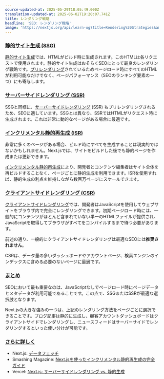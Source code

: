 ```yaml
---
source-updated-at: 2025-05-29T18:05:49.000Z
translation-updated-at: 2025-06-02T19:20:07.741Z
title: レンダリング戦略
headline: 'SEO: レンダリング戦略'
image: 'https://nextjs.org/api/learn-og?title=Rendering%20Strategies&amp;chapter=11'
---
```


### [静的サイト生成 (SSG)](#static-site-generation-ssg)

[静的サイト生成](https://nextjs.org/docs/basic-features/pages#static-generation-recommended)では、HTMLがビルド時に生成されます。このHTMLは各リクエストで使用されます。静的サイト生成はおそらくSEOにとって最良のレンダリング戦略です。[プリレンダリング](https://nextjs.org/docs/basic-features/pages#pre-rendering)されているためページロード時にすべてのHTMLが利用可能なだけでなく、ページパフォーマンス（SEOのランキング要素の一つ）にも寄与します。

### [サーバーサイドレンダリング (SSR)](#server-side-rendering-ssr)

SSGと同様に、[サーバーサイドレンダリング](https://nextjs.org/docs/basic-features/pages#server-side-rendering) (SSR) もプリレンダリングされるため、SEOに適しています。SSGとは異なり、SSRではHTMLがリクエスト時に生成されます。これは非常に動的なページがある場合に最適です。

### [インクリメンタル静的再生成 (ISR)](#incremental-static-regeneration-isr)

非常に多くのページがある場合、ビルド時にすべてを生成することは現実的ではないかもしれません。Next.jsでは、サイトをビルドした後でも静的ページを作成または更新できます。

[インクリメンタル静的再生成](https://nextjs.org/docs/basic-features/data-fetching#incremental-static-regeneration)により、開発者とコンテンツ編集者はサイト全体を再ビルドすることなく、ページごとに静的生成を利用できます。ISRを使用すれば、静的生成の利点を維持しながら数百万ページにスケールできます。

### [クライアントサイドレンダリング (CSR)](#client-side-rendering-csr)

[クライアントサイドレンダリング](https://nextjs.org/docs/basic-features/data-fetching#fetching-data-on-the-client-side)では、開発者はJavaScriptを使用してウェブサイトをブラウザ内で完全にレンダリングできます。初期ページロード時には、一般的にコンテンツがほとんど含まれていない単一のHTMLファイルが提供され、JavaScriptを取得してブラウザがすべてをコンパイルするまで待つ必要があります。

前述の通り、一般的にクライアントサイドレンダリングは最適なSEOには**推奨されません**。

CSRは、データ量の多いダッシュボードやアカウントページ、検索エンジンのインデックスに含める必要のないページに最適です。

### [まとめ](#summary)

SEOにおいて最も重要なのは、JavaScriptなしでページロード時にページデータとメタデータが利用可能であることです。この点で、SSGまたはSSRが最適な選択肢となります。

Next.jsの大きな強みの一つは、上記のレンダリング方法をページごとに選択できることです。ブログ記事は静的に生成し、顧客アカウントダッシュボードはクライアントサイドでレンダリングし、ニュースフィードはサーバーサイドでレンダリングするといった使い分けが可能です。

### [さらに詳しく](#further-reading)

*   Next.js: [データフェッチ](https://nextjs.org/docs/basic-features/data-fetching)
*   Smashing Magazine: [Next.jsを使ったインクリメンタル静的再生成の完全ガイド](https://www.smashingmagazine.com/2021/04/incremental-static-regeneration-nextjs)
*   Vercel: [Next.js: サーバーサイドレンダリング vs. 静的生成](https://vercel.com/blog/nextjs-server-side-rendering-vs-static-generation)